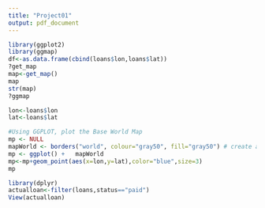 ```yaml
---
title: "Project01"
output: pdf_document
---
```


```r
library(ggplot2)
library(ggmap)
df<-as.data.frame(cbind(loans$lon,loans$lat))
?get_map
map<-get_map()
map
str(map)
?ggmap 

lon<-loans$lon
lat<-loans$lat
```

```r
#Using GGPLOT, plot the Base World Map
mp <- NULL
mapWorld <- borders("world", colour="gray50", fill="gray50") # create a layer of borders
mp <- ggplot() +   mapWorld
mp<-mp+geom_point(aes(x=lon,y=lat),color="blue",size=3)
mp
```
```r
library(dplyr)
actualloan<-filter(loans,status=="paid")
View(actualloan)

```

